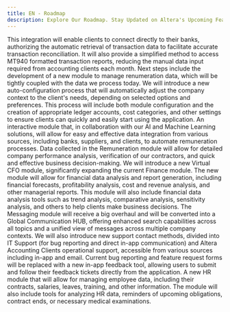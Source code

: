 ```yaml
---
title: EN - Roadmap
description: Explore Our Roadmap. Stay Updated on Altera's Upcoming Features and Enhancements.
---
```




<Steps>
    <Step icon="building-columns" title="Q4 2024 - Open Banking - Renumerations">
        This integration will enable clients to connect directly to their banks, authorizing the automatic retrieval of transaction data to facilitate accurate transaction reconciliation. It will also provide a simplified method to access MT940 formatted transaction reports, reducing the manual data input required from accounting clients each month.
        Next steps include the development of a new module to manage renumeration data, which will be tightly coupled with the data we process today.
    </Step>
    <Step icon="tune" title="Q4 2024 - Advanced Auto-Configuration Process">
        We will introduce a new auto-configuration process that will automatically adjust the company context to the client's needs, depending on selected options and preferences. This process will include both module configuration and the creation of appropriate ledger accounts, cost categories, and other settings to ensure clients can quickly and easily start using the application.
    </Step>
    <Step icon="building-columns" title="Q1 2025 - Remuneration Module">
        An interactive module that, in collaboration with our AI and Machine Learning solutions, will allow for easy and effective data integration from various sources, including banks, suppliers, and clients, to automate remuneration processes. Data collected in the Remuneration module will allow for detailed company performance analysis, verification of our contractors, and quick and effective business decision-making.
    </Step>
    <Step icon="magnifying-glass-chart" title="Q2 2025 - Virtual CFO and Analytics">
        We will introduce a new Virtual CFO module, significantly expanding the current Finance module. The new module will allow for financial data analysis and report generation, including financial forecasts, profitability analysis, cost and revenue analysis, and other managerial reports. This module will also include financial data analysis tools such as trend analysis, comparative analysis, sensitivity analysis, and others to help clients make business decisions.
    </Step>
    <Step icon="comments" title="Q3 2025 - Global Communication HUB">
        The Messaging module will receive a big overhaul and will be converted into a Global Communication HUB, offering enhanced search capabilities across all topics and a unified view of messages across multiple company contexts.
        We will also introduce new support contact methods, divided into IT Support (for bug reporting and direct in-app communication) and Altera Accounting Clients operational support, accessible from various sources including in-app and email.
        Current bug reporting and feature request forms will be replaced with a new in-app feedback tool, allowing users to submit and follow their feedback tickets directly from the application.
    </Step>
    <Step icon="address-card" title="Q4 2025 - HR Module">
        A new HR module that will allow for managing employee data, including their contracts, salaries, leaves, training, and other information. The module will also include tools for analyzing HR data, reminders of upcoming obligations, contract ends, or necessary medical examinations.
    </Step>
</Steps>

